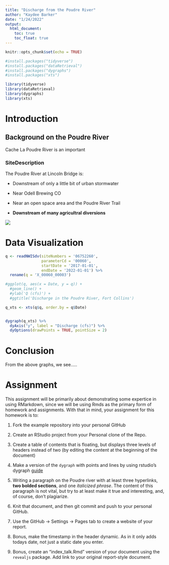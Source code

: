 ```yaml
---
title: "Discharge from the Poudre River"
author: "Kaydee Barker"
date: "1/24/2022"
output:
  html_document:
    toc: true
    toc_float: true
---
```


```r
knitr::opts_chunk$set(echo = TRUE)

#install.packages("tidyverse")
#install.packages("dataRetrieval")
#install.packages("dygraphs")
#install.packages("xts")

library(tidyverse)
library(dataRetrieval)
library(dygraphs)
library(xts)
```


# Introduction

## Background on the Poudre River

Cache La Poudre River is an important

### SiteDescription

The Poudre River at Lincoln Bridge is:

  - Downstream of only a little bit of urban stormwater

  - Near Odell Brewing CO
  
  - Near an open space area and the Poudre River Trail
  
  - **Downstream of many agricultral diversions**
  
![](https://waterdata.usgs.gov/nwisweb/local/state/co/text/pics/06752260big.jpg)

# Data Visualization

```r

q <- readNWISdv(siteNumbers = '06752260',
                parameterCd = '00060',
                startDate = '2017-01-01',
                endDate = '2022-01-01') %>%
  rename(q = 'X_00060_00003')


```

```r

#ggplot(q, aes(x = Date, y = q)) + 
  #geom_line() + 
  #ylab('Q (cfs)') + 
  #ggtitle('Discharge in the Poudre River, Fort Collins')

```


```r

q_xts <- xts(q$q, order.by = q$Date)


dygraph(q_xts) %>%
  dyAxis("y", label = "Discharge (cfs)") %>%
  dyOptions(drawPoints = TRUE, pointSize = 2)

```

# Conclusion

From the above graphs, we see.....


# Assignment


This assignment will be primarily about demonstrating some expertice in using
RMarkdown, since we will be using Rmds as the primary form of homework and 
assignments. With that in mind, your assignment for this homework is to:


1) Fork the example repository into your personal GitHub

2) Create an RStudio project from your Personal clone of the Repo. 

3) Create a table of contents that is floating, but displays three levels of
headers instead of two (by editing the content at the beginning of the document)

4) Make a version of the `dygraph` with points and lines by using rstudio's
dygraph [guide](https://rstudio.github.io/dygraphs/)

5) Writing a paragraph on the Poudre river with at least three hyperlinks,
**two bolded sections**, and one *italicized phrase*. The content of this paragraph
is not vital, but try to at least make it true and interesting, and, of course,
don't plagiarize. 

6) Knit that document, and then git commit and push to your personal GitHub.

7) Use the GitHub -> Settings -> Pages tab to create a website of your report.

8) Bonus, make the timestamp in the header dynamic. As in it only adds
todays date, not just a static date you enter. 

9) Bonus, create an "index_talk.Rmd" version of your document using the
`revealjs` package. Add link to your original report-style document. 


